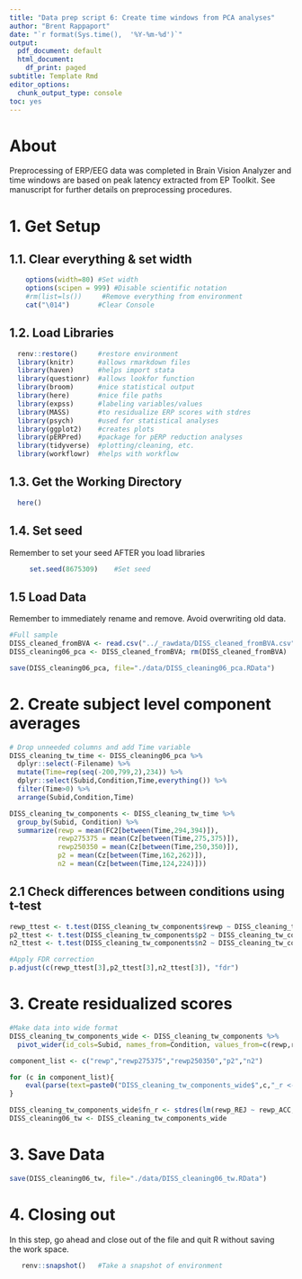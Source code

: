 ```yaml
---
title: "Data prep script 6: Create time windows from PCA analyses"
author: "Brent Rappaport"
date: "`r format(Sys.time(),  '%Y-%m-%d')`"
output:
  pdf_document: default
  html_document:
    df_print: paged
subtitle: Template Rmd
editor_options:
  chunk_output_type: console
toc: yes
---
```


# About
Preprocessing of ERP/EEG data was completed in Brain Vision Analyzer and time windows are based on peak latency extracted from EP Toolkit. See manuscript for further details on preprocessing procedures.

# 1. Get Setup
## 1.1. Clear everything & set width
```r
    options(width=80) #Set width
    options(scipen = 999) #Disable scientific notation
    #rm(list=ls())     #Remove everything from environment
    cat("\014")       #Clear Console
```

## 1.2. Load Libraries
```r
  renv::restore()     #restore environment
  library(knitr)      #allows rmarkdown files
  library(haven)      #helps import stata
  library(questionr)  #allows lookfor function
  library(broom)      #nice statistical output
  library(here)       #nice file paths
  library(expss)      #labeling variables/values
  library(MASS)       #to residualize ERP scores with stdres
  library(psych)      #used for statistical analyses
  library(ggplot2)    #creates plots
  library(pERPred)    #package for pERP reduction analyses
  library(tidyverse)  #plotting/cleaning, etc.
  library(workflowr)  #helps with workflow
```

## 1.3. Get the Working Directory
```r
  here()
```

## 1.4. Set seed
   Remember to set your seed AFTER you load libraries
```r
     set.seed(8675309)    #Set seed
```

## 1.5 Load Data
Remember to immediately rename and remove. Avoid overwriting old data.
```r
#Full sample
DISS_cleaned_fromBVA <- read.csv("../_rawdata/DISS_cleaned_fromBVA.csv")
DISS_cleaning06_pca <- DISS_cleaned_fromBVA; rm(DISS_cleaned_fromBVA)

save(DISS_cleaning06_pca, file="./data/DISS_cleaning06_pca.RData")
```

# 2. Create subject level component averages
```r
# Drop unneeded columns and add Time variable
DISS_cleaning_tw_time <- DISS_cleaning06_pca %>%
  dplyr::select(-Filename) %>%
  mutate(Time=rep(seq(-200,799,2),234)) %>%
  dplyr::select(Subid,Condition,Time,everything()) %>%
  filter(Time>0) %>%
  arrange(Subid,Condition,Time)

DISS_cleaning_tw_components <- DISS_cleaning_tw_time %>%
  group_by(Subid, Condition) %>%
  summarize(rewp = mean(FC2[between(Time,294,394)]),
            rewp275375 = mean(Cz[between(Time,275,375)]),
            rewp250350 = mean(Cz[between(Time,250,350)]),
            p2 = mean(Cz[between(Time,162,262)]),
            n2 = mean(Cz[between(Time,124,224)]))
```

## 2.1 Check differences between conditions using t-test
```r
rewp_ttest <- t.test(DISS_cleaning_tw_components$rewp ~ DISS_cleaning_tw_components$Condition, paired=TRUE)[1:3]
p2_ttest <- t.test(DISS_cleaning_tw_components$p2 ~ DISS_cleaning_tw_components$Condition, paired=TRUE)[1:3]
n2_ttest <- t.test(DISS_cleaning_tw_components$n2 ~ DISS_cleaning_tw_components$Condition, paired=TRUE)[1:3]

#Apply FDR correction
p.adjust(c(rewp_ttest[3],p2_ttest[3],n2_ttest[3]), "fdr")
```

# 3. Create residualized scores
```r
#Make data into wide format
DISS_cleaning_tw_components_wide <- DISS_cleaning_tw_components %>%
  pivot_wider(id_cols=Subid, names_from=Condition, values_from=c(rewp,rewp275375,rewp250350,p2,n2))

component_list <- c("rewp","rewp275375","rewp250350","p2","n2")

for (c in component_list){ 
    eval(parse(text=paste0("DISS_cleaning_tw_components_wide$",c,"_r <- stdres(lm(",c,"_ACC ~ ",c,"_REJ, DISS_cleaning_tw_components_wide, na.action=na.exclude))"))) 
}

DISS_cleaning_tw_components_wide$fn_r <- stdres(lm(rewp_REJ ~ rewp_ACC, DISS_cleaning_tw_components_wide, na.action=na.exclude))
DISS_cleaning06_tw <- DISS_cleaning_tw_components_wide
```

# 3. Save Data
```r
save(DISS_cleaning06_tw, file="./data/DISS_cleaning06_tw.RData")
```

# 4. Closing out
  In this step, go ahead and close out of the file and quit R without saving  
  the work space.
```r
   renv::snapshot()   #Take a snapshot of environment
```

